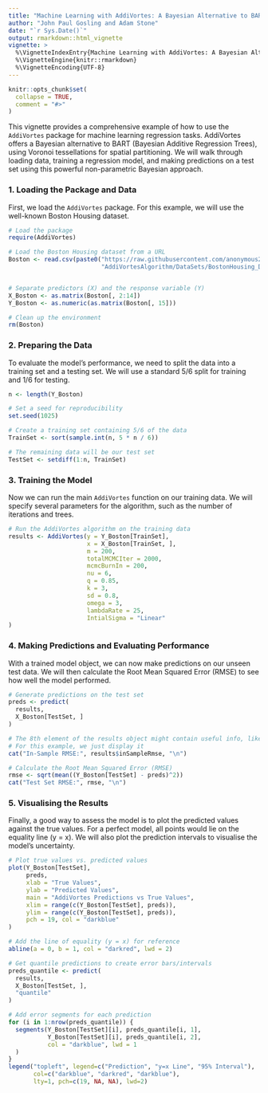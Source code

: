 ```yaml
---
title: "Machine Learning with AddiVortes: A Bayesian Alternative to BART"
author: "John Paul Gosling and Adam Stone"
date: "`r Sys.Date()`"
output: rmarkdown::html_vignette
vignette: >
  %\VignetteIndexEntry{Machine Learning with AddiVortes: A Bayesian Alternative to BART}
  %\VignetteEngine{knitr::rmarkdown}
  %\VignetteEncoding{UTF-8}
---
```


```r
knitr::opts_chunk$set(
  collapse = TRUE,
  comment = "#>"
)
```

This vignette provides a comprehensive example of how to use the `AddiVortes` package for machine learning regression tasks. AddiVortes offers a Bayesian alternative to BART (Bayesian Additive Regression Trees), using Voronoi tessellations for spatial partitioning. We will walk through loading data, training a regression model, and making predictions on a test set using this powerful non-parametric Bayesian approach.

### 1. Loading the Package and Data

First, we load the `AddiVortes` package. For this example, we will use the well-known Boston Housing dataset.

```r
# Load the package
require(AddiVortes)

# Load the Boston Housing dataset from a URL
Boston <- read.csv(paste0("https://raw.githubusercontent.com/anonymous2738/",
                          "AddiVortesAlgorithm/DataSets/BostonHousing_Data.csv"))


# Separate predictors (X) and the response variable (Y)
X_Boston <- as.matrix(Boston[, 2:14])
Y_Boston <- as.numeric(as.matrix(Boston[, 15]))

# Clean up the environment
rm(Boston)
```

### 2. Preparing the Data

To evaluate the model's performance, we need to split the data into a training set and a testing set. We will use a standard 5/6 split for training and 1/6 for testing.

```r
n <- length(Y_Boston)

# Set a seed for reproducibility
set.seed(1025)

# Create a training set containing 5/6 of the data
TrainSet <- sort(sample.int(n, 5 * n / 6))

# The remaining data will be our test set
TestSet <- setdiff(1:n, TrainSet)
```

### 3. Training the Model

Now we can run the main `AddiVortes` function on our training data. We will specify several parameters for the algorithm, such as the number of iterations and trees.

```r
# Run the AddiVortes algorithm on the training data
results <- AddiVortes(y = Y_Boston[TrainSet], 
                      x = X_Boston[TrainSet, ],
                      m = 200, 
                      totalMCMCIter = 2000, 
                      mcmcBurnIn = 200, 
                      nu = 6, 
                      q = 0.85, 
                      k = 3, 
                      sd = 0.8, 
                      omega = 3, 
                      lambdaRate = 25,
                      IntialSigma = "Linear"
)
```

### 4. Making Predictions and Evaluating Performance

With a trained model object, we can now make predictions on our unseen test data. We will then calculate the Root Mean Squared Error (RMSE) to see how well the model performed.

```r
# Generate predictions on the test set
preds <- predict(
  results,
  X_Boston[TestSet, ]
)

# The 8th element of the results object might contain useful info, like variable importance
# For this example, we just display it
cat("In-Sample RMSE:", results$inSampleRmse, "\n")

# Calculate the Root Mean Squared Error (RMSE)
rmse <- sqrt(mean((Y_Boston[TestSet] - preds)^2))
cat("Test Set RMSE:", rmse, "\n")
```

### 5. Visualising the Results

Finally, a good way to assess the model is to plot the predicted values against the true values. For a perfect model, all points would lie on the equality line (y = x). We will also plot the prediction intervals to visualise the model's uncertainty.

```r
# Plot true values vs. predicted values
plot(Y_Boston[TestSet],
     preds,
     xlab = "True Values",
     ylab = "Predicted Values",
     main = "AddiVortes Predictions vs True Values",
     xlim = range(c(Y_Boston[TestSet], preds)),
     ylim = range(c(Y_Boston[TestSet], preds)),
     pch = 19, col = "darkblue"
)

# Add the line of equality (y = x) for reference
abline(a = 0, b = 1, col = "darkred", lwd = 2)

# Get quantile predictions to create error bars/intervals
preds_quantile <- predict(
  results,
  X_Boston[TestSet, ],
  "quantile"
)

# Add error segments for each prediction
for (i in 1:nrow(preds_quantile)) {
  segments(Y_Boston[TestSet][i], preds_quantile[i, 1],
           Y_Boston[TestSet][i], preds_quantile[i, 2],
           col = "darkblue", lwd = 1
  )
}
legend("topleft", legend=c("Prediction", "y=x Line", "95% Interval"), 
       col=c("darkblue", "darkred", "darkblue"),
       lty=1, pch=c(19, NA, NA), lwd=2)

```
